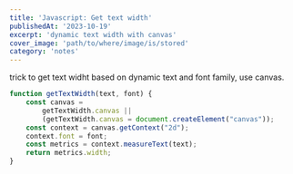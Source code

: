 ```yaml
---
title: 'Javascript: Get text width'
publishedAt: '2023-10-19'
excerpt: 'dynamic text width with canvas'
cover_image: 'path/to/where/image/is/stored'
category: 'notes'
---
```


trick to get text widht based on dynamic text and font family, use canvas.

```javascript
function getTextWidth(text, font) {
    const canvas =
        getTextWidth.canvas ||
        (getTextWidth.canvas = document.createElement("canvas"));
    const context = canvas.getContext("2d");
    context.font = font;
    const metrics = context.measureText(text);
    return metrics.width;
}
```